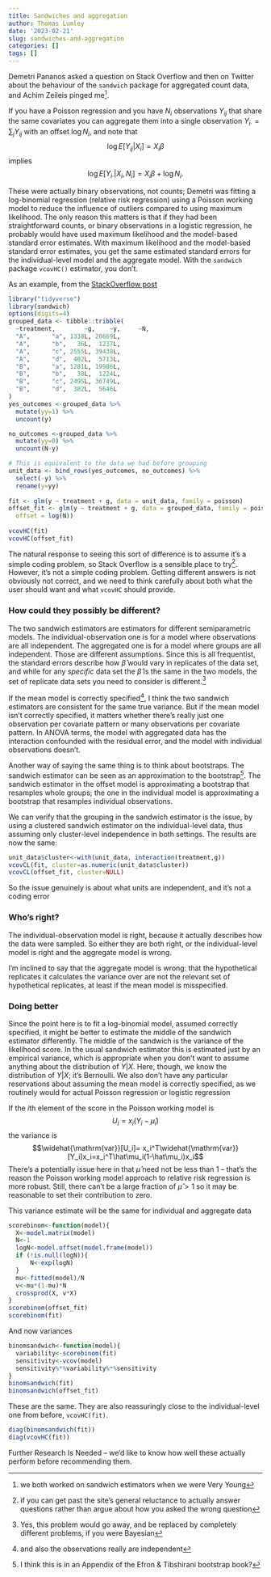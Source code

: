 ```yaml
---
title: Sandwiches and aggregation
author: Thomas Lumley
date: '2023-02-21'
slug: sandwiches-and-aggregation
categories: []
tags: []
---
```


Demetri Pananos asked a question on Stack Overflow and then on Twitter about the behaviour of the `sandwich` package for aggregated count data, and Achim Zeileis pinged me^[we both worked on sandwich estimators when we were Very Young].  

If you have a Poisson regression and you have $N_i$ observations $Y_{ij}$ that share the same covariates you can aggregate them into a single observation $Y_{i\cdot}=\sum_j Y_{ij}$ with an offset $\log N_i$, and note that
$$\log E[Y_{ij}|X_{i}]=X_i\beta$$
implies
$$\log E[Y_{i\cdot}|X_{i},N_i]=X_i\beta+\log N_i.$$

These were actually binary observations, not counts; Demetri was fitting a log-binomial regression (relative risk regression) using a Poisson working model to reduce the influence of outliers compared to using maximum likelihood. The only reason this matters is that if they had been straightforward counts, or binary observations in a logistic regression, he probably would have used maximum likelihood and the model-based standard error estimates. With maximum likelihood and the model-based standard error estimates, you get the same estimated standard errors for the individual-level model and the aggregate model. With the `sandwich` package `vcovHC()` estimator, you don't. 

As an example, from the [StackOverflow post](https://stats.stackexchange.com/questions/606076/robust-standard-errors-for-a-poisson-regression-with-without-an-offset/)

```r
library("tidyverse")
library(sandwich)
options(digits=4)
grouped_data <- tibble::tribble(
  ~treatment,        ~g,    ~y,     ~N,
  "A",      "a", 1338L, 20669L,
  "A",      "b",   36L,  1237L,
  "A",      "c", 2555L, 39438L,
  "A",      "d",  402L,  5713L,
  "B",      "a", 1281L, 19986L,
  "B",      "b",   38L,  1224L,
  "B",      "c", 2495L, 36749L,
  "B",      "d",  382L,  5646L
)
yes_outcomes <-grouped_data %>% 
  mutate(yy=1) %>% 
  uncount(y)

no_outcomes <-grouped_data %>% 
  mutate(yy=0) %>% 
  uncount(N-y)

# This is equivalent to the data we had before grouping
unit_data <- bind_rows(yes_outcomes, no_outcomes) %>% 
  select(-y) %>% 
  rename(y=yy)
  
fit <- glm(y ~ treatment + g, data = unit_data, family = poisson)
offset_fit <- glm(y ~ treatment + g, data = grouped_data, family = poisson,
  offset = log(N)) 
  
vcovHC(fit)
vcovHC(offset_fit)
```


The natural response to seeing this sort of difference is to assume it's a simple coding problem, so Stack Overflow is a sensible place to try^[if you can get past the site's general reluctance to actually answer questions rather than argue about how you asked the wrong question]. However, it's not a simple coding problem.  Getting different answers is not obviously not correct, and we need to think carefully about both what the user should want and what `vcovHC` should provide. 


### How could they possibly be different?

The two sandwich estimators are estimators for different semiparametric models.  The individual-observation one is for a model where observations are all independent.  The aggregated one is for a model where groups are all independent. Those are different assumptions.  Since this is all frequentist, the standard errors describe how $\hat\beta$ would vary in replicates of the data set, and while for any *specific* data set the $\hat\beta$ is the same in the two models, the set of replicate data sets you need to consider is different.^[Yes, this problem would go away, and be replaced by completely different problems, if you were Bayesian] 

If the mean model is correctly specified^[and also the observations really are independent], I think the two sandwich estimators are consistent for the same true variance.  But if the mean model isn't correctly specified, it matters whether there's really just one observation per covariate pattern or many observations per covariate pattern. In ANOVA terms, the model with aggregated data has the interaction confounded with the residual error, and the model with individual observations doesn't. 

Another way of saying the same thing is to think about bootstraps.  The sandwich estimator can be seen as an approximation to the bootstrap^[I think this is in an Appendix of the Efron & Tibshirani bootstrap book?].  The sandwich estimator in the offset model is approximating a bootstrap that resamples whole groups; the one in the individual model is approximating a bootstrap that resamples individual observations. 

We can verify that the grouping in the sandwich estimator is the issue, by using a clustered sandwich estimator on the individual-level data, thus assuming only cluster-level independence in both settings. The results are now the same:

```r
unit_data$cluster<-with(unit_data, interaction(treatment,g))
vcovCL(fit, cluster=as.numeric(unit_data$cluster))
vcovCL(offset_fit, cluster=NULL)
```

So the issue genuinely is about what units are independent, and it's not a coding error

### Who's right?

The individual-observation model is right, because it actually describes how the data were sampled. So either they are both right, or the individual-level model is right and the aggregate model is wrong. 

I'm inclined to say that the aggregate model is wrong: that the hypothetical replicates it calculates the variance over are not the relevant set of hypothetical replicates, at least if the mean model is misspecified.


### Doing better

Since the point here is to fit a log-binomial model, assumed correctly specified, it might be better to estimate the middle of the sandwich estimator differently.  The middle of the sandwich is the variance of the likelihood score. In the usual sandwich estimator this is estimated just by an empirical variance, which is appropriate when you don't want to assume anything about the distribution of $Y|X$. Here, though, we know the distribution of $Y|X$; it's Bernoulli.  We also don't have any particular reservations about assuming the mean model is correctly specified, as we routinely would for actual Poisson regression or logistic regression

If the $i$th element of the score in the Poisson working model is 
$$U_i = x_i(Y_i-\hat\mu_i)$$
the variance is 
$$\widehat{\mathrm{var}}[U_i]= x_i^T\widehat{\mathrm{var}}[Y_i]x_i=x_i^T\hat\mu_i(1-\hat\mu_i)x_i$$
There's a potentially issue here in that $\hat\mu$ need not be less than 1 -- that's the reason the Poisson working model approach to relative risk regression is more robust. Still, there can't be a large fraction of $\hat\mu>1$ so it may be reasonable to set their contribution to zero.

This variance estimate will be the same for individual and aggregate data

```r
scorebinom<-function(model){
  X<-model.matrix(model)
  N<-1
  logN<-model.offset(model.frame(model))
  if (!is.null(logN)){
      N<-exp(logN)
  }
  mu<-fitted(model)/N
  v<-mu*(1-mu)*N
  crossprod(X, v*X)
}
scorebinom(offset_fit)
scorebinom(fit)
```

And now variances

```r
binomsandwich<-function(model){
  variability<-scorebinom(fit)
  sensitivity<-vcov(model)
  sensitivity%*%variability%*%sensitivity
}
binomsandwich(fit)
binomsandwich(offset_fit)
```

These are the same. They are also reassuringly close to the individual-level one from before, `vcovHC(fit)`.

```r
diag(binomsandwich(fit))
diag(vcovHC(fit))
```

Further Research Is Needed -- we'd like to know how well these actually perform before recommending them. 
